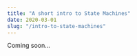 ---
title: "A short intro to State Machines"
date: 2020-03-01
slug: "/intro-to-state-machines"
---

Coming soon...
